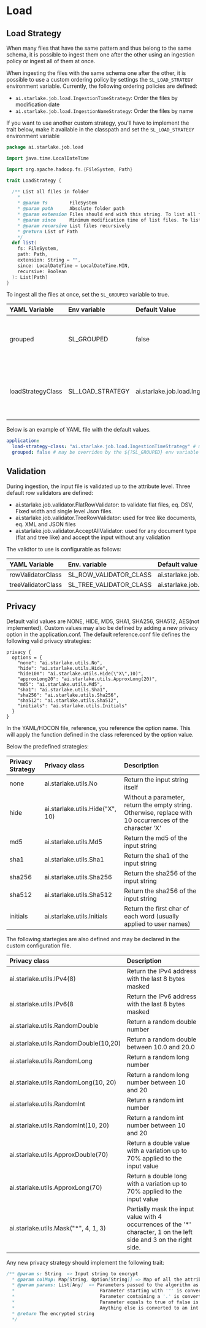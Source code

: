 # Load

## Load Strategy
When many files that have the same pattern and thus belong to the same schema, it is possible to ingest them one after the other using an ingestion policy 
or ingest all of them at once.

When ingesting the files with the same schema one after the other, it is possible to use a custom ordering policy by settings the `SL_LOAD_STRATEGY` environment variable. Currently, the following ordering policies are defined:

* `ai.starlake.job.load.IngestionTimeStrategy`: Order the files by modification date
* `ai.starlake.job.load.IngestionNameStrategy`: Order  the files by name

If you want to use another custom strategy, you'll have to implement the trait below, make it available in the classpath and set the `SL_LOAD_STRATEGY` environment variable

````scala
package ai.starlake.job.load

import java.time.LocalDateTime

import org.apache.hadoop.fs.{FileSystem, Path}

trait LoadStrategy {

  /** List all files in folder
    *
    * @param fs        FileSystem
    * @param path      Absolute folder path
    * @param extension Files should end with this string. To list all files, simply provide an empty string
    * @param since     Minimum modification time of list files. To list all files, simply provide the beginning of all times
    * @param recursive List files recursively
    * @return List of Path
    */
  def list(
    fs: FileSystem,
    path: Path,
    extension: String = "",
    since: LocalDateTime = LocalDateTime.MIN,
    recursive: Boolean
  ): List[Path]
}
````

To ingest all the files at once, set the `SL_GROUPED` variable to true.

|YAML Variable|Env variable|Default Value|Description
|:--------------|:------------|:-------|:-----------
|grouped|SL_GROUPED|false|Should files with the same schema be ingested all at once ?
|loadStrategyClass|SL_LOAD_STRATEGY|ai.starlake.job.load.IngestionTimeStrategy|When `grouped` is false, which ingestion order strategy to use 


Below is an example of YAML file with the default values.

```yaml
application:
  load-strategy-class: "ai.starlake.job.load.IngestionTimeStrategy" # may be overriden by the ${?SL_LOAD_STRATEGY} env variable
  grouped: false # may be overriden by the ${?SL_GROUPED} env variable
```


## Validation
During ingestion, the input file is validated up to the attribute level. Three default row validators are defined:

- ai.starlake.job.validator.FlatRowValidator: to validate flat files, eq. DSV, Fixed width and single level Json files.
- ai.starlake.job.validator.TreeRowValidator:  used for tree like documents, eq. XML and JSON files
- ai.starlake.job.validator.AcceptAllValidator: used for any document type (flat and tree like) and accept the input without any validation

The validtor to use is configurable as follows:

YAML Variable|Env. variable|Default value
:---|:---|:---
rowValidatorClass|SL_ROW_VALIDATOR_CLASS|ai.starlake.job.validator.FlatRowValidator
treeValidatorClass|SL_TREE_VALIDATOR_CLASS|ai.starlake.job.validator.TreeRowValidator

## Privacy
Default valid values are NONE, HIDE, MD5, SHA1, SHA256, SHA512, AES(not implemented). 
Custom values may also be defined by adding a new privacy option in the application.conf. 
The default reference.conf file defines the following valid privacy strategies:
```hocon
privacy {
  options = {
    "none": "ai.starlake.utils.No",
    "hide": "ai.starlake.utils.Hide",
    "hide10X": "ai.starlake.utils.Hide(\"X\",10)",
    "approxLong20": "ai.starlake.utils.ApproxLong(20)",
    "md5": "ai.starlake.utils.Md5",
    "sha1": "ai.starlake.utils.Sha1",
    "sha256": "ai.starlake.utils.Sha256",
    "sha512": "ai.starlake.utils.Sha512",
    "initials": "ai.starlake.utils.Initials"
  }
}
```
In the YAML/HOCON file, reference, you reference the option name. This will apply the function defined in the class referenced by the option value.

Below the predefined strategies:

Privacy Strategy|Privacy class|Description
:---|:---|:---
none|ai.starlake.utils.No|Return the input string itself
hide|ai.starlake.utils.Hide(\"X\", 10)|Without a parameter, return the empty string. Otherwise, replace with 10 occurrences of the character 'X'
md5|ai.starlake.utils.Md5|Return the md5 of the input string
sha1|ai.starlake.utils.Sha1|Return the sha1 of the input string
sha256|ai.starlake.utils.Sha256|Return the sha256 of the input string
sha512|ai.starlake.utils.Sha512|Return the sha256 of the input string
initials|ai.starlake.utils.Initials|Return the first char of each word (usually applied to user names)

The following startegies are also defined and may be declared in the custom configuration file.

Privacy class|Description
:---|:---
ai.starlake.utils.IPv4(8)|Return the IPv4 address with the last 8 bytes masked
ai.starlake.utils.IPv6(8|Return the IPv6 address with the last 8 bytes masked
ai.starlake.utils.RandomDouble|Return a random double number
ai.starlake.utils.RandomDouble(10,20)|Return a random double between 10.0 and 20.0
ai.starlake.utils.RandomLong|Return a random long number
ai.starlake.utils.RandomLong(10, 20)|Return a random long number between 10 and 20
ai.starlake.utils.RandomInt|Return a random int number
ai.starlake.utils.RandomInt(10, 20)|Return a random int number between 10 and 20
ai.starlake.utils.ApproxDouble(70)|Return a double value with a variation up to 70% applied to the input value
ai.starlake.utils.ApproxLong(70)|Return a double long with a variation up to 70% applied to the input value
ai.starlake.utils.Mask(\"*\", 4, 1, 3)| Partially mask the input value with 4 occurrences of the '*' character, 1 on the left side and 3 on the right side.


Any new privacy strategy should implement the following trait:

```scala
/** @param s: String  => Input string to encrypt
  * @param colMap: Map[String, Option[String]] => Map of all the attributes and their corresponding values
  * @param params: List[Any]  => Parameters passed to the algorithm as defined in the conf file.
  *                               Parameter starting with '"' is converted to a string
  *                               Parameter containing a '.' is converted to a double
  *                               Parameter equals to true of false is converted a boolean
  *                               Anything else is converted to an int
  * @return The encrypted string
  */
```
